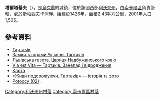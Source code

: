 {{coord|50|27|34|N|24|23|54|E|scale:100000|display=title}}

'''塔爾塔基夫'''（{{lang-uk|Тартаків}}），是[[烏克蘭|烏克蘭]]的城鎮，位於該國西部[[利沃夫州|利沃夫州]]，由[[索卡爾區|索卡爾區]]負責管轄，處於[[斯帕西夫卡河|斯帕西夫卡河]]畔，始建於1426年，面積2.43平方公里，2001年人口1,505。

==參考資料==
* [http://gska2.rada.gov.ua/pls/z7502/A005?rdat1=08.02.2009&rf7571=21097 Тартаків]{{dead link|date=2017年12月 |bot=InternetArchiveBot |fix-attempted=yes }}
* [http://www.castles.com.ua/?tartakow Замки та храми України. Тартаків] {{Wayback|url=http://www.castles.com.ua/?tartakow |date=20170723162044 }}
* [https://web.archive.org/web/20101015140357/http://www.gazeta.lviv.ua/articles/2006/06/27/16258/ Львівська газета. Цариця Надбужанського краю]
* [http://haidamac.org.ua/2009/03/tartakiv-zanepad-i-vidrodzhennya/ Via est Vita — Тартаків. Занепад і відродження] {{Wayback|url=http://haidamac.org.ua/2009/03/tartakiv-zanepad-i-vidrodzhennya/ |date=20190523195743 }}
* [http://maps.vlasenko.net/?lon=24.40&lat=50.46 Карта] {{Wayback|url=http://maps.vlasenko.net/?lon=24.40&lat=50.46 |date=20160913215104 }}
* [http://www.castle-way.com.ua/2010/08/blog-post_8542.html «Живи подорожуючи. Тартаків» — історія та фото] {{Wayback|url=http://www.castle-way.com.ua/2010/08/blog-post_8542.html |date=20200519172417 }}
* [https://web.archive.org/web/20160305012003/http://mariusz.eu.pn/genealogia/rody/potoccy02.html Potoccy (02)] {{ref-pl}}.

[[Category:利沃夫州村落|Category:利沃夫州村落]]
[[Category:索卡爾區村落|Category:索卡爾區村落]]


{{Lviv-geo-stub}}